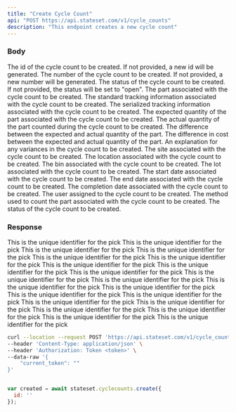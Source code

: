 ```yaml
---
title: "Create Cycle Count"
api: "POST https://api.stateset.com/v1/cycle_counts"
description: "This endpoint creates a new cycle count"
---
```


### Body

<ParamField body="id" required="false">
  The id of the cycle count to be created. If not provided, a new id will be generated.
</ParamField>

<ParamField body="cycle_count_number" required="false">
  The number of the cycle count to be created. If not provided, a new number will be generated.
</ParamField>

<ParamField body="status" required="false">
  The status of the cycle count to be created. If not provided, the status will be set to "open".
</ParamField>

<ParamField body="part" required="false">
  The part associated with the cycle count to be created.
</ParamField>

<ParamField body="standard_tracking" required="false">
  The standard tracking information associated with the cycle count to be created.
</ParamField>

<ParamField body="serialized_tracking" required="false">
  The serialized tracking information associated with the cycle count to be created.
</ParamField>

<ParamField body="quantity_expected" required="false">
  The expected quantity of the part associated with the cycle count to be created.
</ParamField>

<ParamField body="quantity_counted" required="false">
  The actual quantity of the part counted during the cycle count to be created.
</ParamField>

<ParamField body="variance_quantity" required="false">
  The difference between the expected and actual quantity of the part.
</ParamField>

<ParamField body="variance_cost" required="false">
  The difference in cost between the expected and actual quantity of the part.
</ParamField>

<ParamField body="explanation" required="false">
  An explanation for any variances in the cycle count to be created.
</ParamField>

<ParamField body="site" required="false">
  The site associated with the cycle count to be created.
</ParamField>

<ParamField body="location" required="false">
  The location associated with the cycle count to be created.
</ParamField>

<ParamField body="bin" required="false">
  The bin associated with the cycle count to be created.
</ParamField>

<ParamField body="lot" required="false">
  The lot associated with the cycle count to be created.
</ParamField>

<ParamField body="scheduled_start_date" required="false">
  The start date associated with the cycle count to be created.
</ParamField>

<ParamField body="scheduled_end_date" required="false">
  The end date associated with the cycle count to be created.
</ParamField>

<ParamField body="completed_date" required="false">
  The completion date associated with the cycle count to be created.
</ParamField>

<ParamField body="assigned_user" required="false">
  The user assigned to the cycle count to be created.
</ParamField>

<ParamField body="method" required="false">
  The method used to count the part associated with the cycle count to be created.
</ParamField>

<ParamField body="status" required="false">
  The status of the cycle count to be created.
</ParamField>

### Response

<ResponseField name="id" type="string">
  This is the unique identifier for the pick
</ResponseField>

<ResponseField name="cycle_count_number" type="string">
  This is the unique identifier for the pick
</ResponseField>

<ResponseField name="status" type="string">
  This is the unique identifier for the pick
</ResponseField>

<ResponseField name="part" type="string">
  This is the unique identifier for the pick
</ResponseField>

<ResponseField name="standard_tracking" type="string">
  This is the unique identifier for the pick
</ResponseField>

<ResponseField name="serialized_tracking" type="string">
  This is the unique identifier for the pick
</ResponseField>

<ResponseField name="quantity_expected" type="string">
  This is the unique identifier for the pick
</ResponseField>

<ResponseField name="quantity_counted" type="string">
  This is the unique identifier for the pick
</ResponseField>

<ResponseField name="variance_quantity" type="string">
  This is the unique identifier for the pick
</ResponseField>

<ResponseField name="variance_cost" type="string">
  This is the unique identifier for the pick
</ResponseField>

<ResponseField name="explanation" type="string">
  This is the unique identifier for the pick
</ResponseField>

<ResponseField name="site" type="string">
  This is the unique identifier for the pick
</ResponseField>

<ResponseField name="location" type="string">
  This is the unique identifier for the pick
</ResponseField>

<ResponseField name="bin" type="string">
  This is the unique identifier for the pick
</ResponseField>

<ResponseField name="lot" type="string">
  This is the unique identifier for the pick
</ResponseField>

<ResponseField name="scheduled_start_date" type="string">
  This is the unique identifier for the pick
</ResponseField>

<ResponseField name="scheduled_end_date" type="string">
  This is the unique identifier for the pick
</ResponseField>

<ResponseField name="completed_date" type="string">
  This is the unique identifier for the pick
</ResponseField>

<ResponseField name="assigned_user" type="string">
  This is the unique identifier for the pick
</ResponseField>

<ResponseField name="method" type="string">
  This is the unique identifier for the pick
</ResponseField>

<ResponseField name="status" type="string">
  This is the unique identifier for the pick
</ResponseField>

<RequestExample>

```bash cURL
curl --location --request POST 'https://api.stateset.com/v1/cycle_counts' \
--header 'Content-Type: application/json' \
--header 'Authorization: Token <token>' \
--data-raw '{
    "current_token": ""
}'
```

```javascript Node.js

var created = await stateset.cyclecounts.create({
  id: ''
});

```

</RequestExample>

<ResponseExample>

```json Response


```

</ResponseExample>